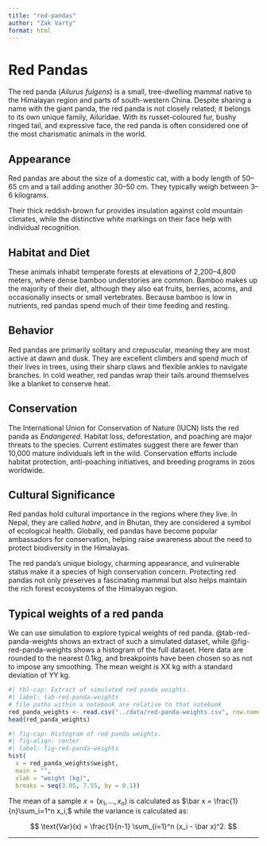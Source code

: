 ```yaml
---
title: "red-pandas"
author: "Zak Varty"
format: html
---
```


# Red Pandas 

The red panda (*Ailurus fulgens*) is a small, tree-dwelling mammal native to the Himalayan region and parts of south-western China. Despite sharing a name with the giant panda, the red panda is not closely related; it belongs to its own unique family, Ailuridae. With its russet-coloured fur, bushy ringed tail, and expressive face, the red panda is often considered one of the most charismatic animals in the world. 

## Appearance

Red pandas are about the size of a domestic cat, with a body length of 50–65 cm and a tail adding another 30–50 cm. They typically weigh between 3–6 kilograms. 

Their thick reddish-brown fur provides insulation against cold mountain climates, while the distinctive white markings on their face help with individual recognition. 

## Habitat and Diet 

These animals inhabit temperate forests at elevations of 2,200–4,800 meters, where dense bamboo understories are common. Bamboo makes up the majority of their diet, although they also eat fruits, berries, acorns, and occasionally insects or small vertebrates. Because bamboo is low in nutrients, red pandas spend much of their time feeding and resting. 

## Behavior 

Red pandas are primarily solitary and crepuscular, meaning they are most active at dawn and dusk. They are excellent climbers and spend much of their lives in trees, using their sharp claws and flexible ankles to navigate branches. In cold weather, red pandas wrap their tails around themselves like a blanket to conserve heat. 

## Conservation 

The International Union for Conservation of Nature (IUCN) lists the red panda as *Endangered*. Habitat loss, deforestation, and poaching are major threats to the species. Current estimates suggest there are fewer than 10,000 mature individuals left in the wild. Conservation efforts include habitat protection, anti-poaching initiatives, and breeding programs in zoos worldwide. 

## Cultural Significance 

Red pandas hold cultural importance in the regions where they live. In Nepal, they are called *habre*, and in Bhutan, they are considered a symbol of ecological health. Globally, red pandas have become popular ambassadors for conservation, helping raise awareness about the need to protect biodiversity in the Himalayas.

The red panda’s unique biology, charming appearance, and vulnerable status make it a species of high conservation concern. Protecting red pandas not only preserves a fascinating mammal but also helps maintain the rich forest ecosystems of the Himalayan region.

## Typical weights of a red panda 

We can use simulation to explore typical weights of red panda. @tab-red-panda-weights shows an extract of such a simulated dataset, while @fig-red-panda-weights shows a histogram of the full dataset. Here data are rounded to the nearest 0.1kg, and breakpoints have been chosen so as not to impose any smoothing. The mean weight is XX kg with a standard deviation of YY kg. 

```r
#| tbl-cap: Extract of simulated red panda weights.
#| label: tab-red-panda-weights
# file paths within a notebook are relative to that notebook
red_panda_weights <- read.csv("../data/red-panda-weights.csv", row.names = 1)
head(red_panda_weights)
```

```r
#| fig-cap: Histogram of red panda weights.
#| fig-align: center
#| label: fig-red-panda-weights
hist(
  x = red_panda_weights$weight,
  main = "",
  xlab = "weight (kg)",
  breaks = seq(3.05, 7.55, by = 0.1))
```


The mean of a sample $x = (x_1, \ldots, x_n)$ is calculated as $\bar x = \frac{1}{n}\sum_i=1^n x_i,$ while the variance is calculated as:

$$
\text{Var}(x) = \frac{1}{n-1} \sum_{i=1}^n (x_i - \bar x)^2.
$$

---
